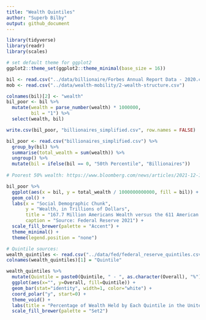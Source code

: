 ```yaml
---
title: "Wealth Quintiles"
author: "Superb Bilby"
output: github_document
---
```


```r
library(tidyverse)
library(readr)
library(scales)

# set default theme for ggplot2
ggplot2::theme_set(ggplot2::theme_minimal(base_size = 16))
```


```r
bil <- read.csv("../data/billionaire/Forbes Annual Report Data - 2020.csv", skip = 1) %>% drop_na()
mob <- read.csv("../data/wealth-mobility/2-wealth-structure.csv")
```

```r
colnames(bil)[2] <- "wealth"
bil_poor <- bil %>% 
  mutate(wealth = parse_number(wealth) * 1000000,
         bil = "1") %>%
  select(wealth, bil)

write.csv(bil_poor, "billionaires_simplified.csv", row.names = FALSE)

bil_poor <- read.csv("billionaires_simplified.csv") %>%
  group_by(bil) %>%
  summarise(total_wealth = sum(wealth)) %>%
  ungroup() %>%
  mutate(bil = ifelse(bil == 0, "50th Percentile", "Billionaires"))
  
# Poorest 50% wealth: https://www.bloomberg.com/news/articles/2021-12-17/wealth-share-rose-in-pandemic-for-poorest-50-and-top-1-of-u-s

bil_poor %>%
  ggplot(aes(x = bil, y = total_wealth / 1000000000000, fill = bil)) +
  geom_col() +
  labs(x = "Social Demographic Chunk", 
       y = "Wealth, in Trillions of Dollars",
       title = "167.7 Million Americans Wealth versus the 611 American Billionaires",
       caption = "Source: Federal Reserve 2021") +
  scale_fill_brewer(palette = "Accent") +
  theme_minimal() +
  theme(legend.position = "none")
```

```r
# Quintile sources:
wealth_quintiles <- read.csv("../data/fed/federal_reserve_quintiles.csv")
colnames(wealth_quintiles)[1] = "Quintile"

wealth_quintiles %>%
  mutate(Quintile = paste0(Quintile, " - ", as.character(Overall), "%")) %>%
  ggplot(aes(x="", y=Overall, fill=Quintile)) +
  geom_bar(stat="identity", width=1, color="white") +
  coord_polar("y", start=0) +
  theme_void() +
  labs(title = "Percentage of Wealth Held by Each Quintile in the United States") +
  scale_fill_brewer(palette = "Set2")

```
```r

```